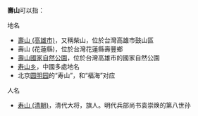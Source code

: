 '''壽山'''可以指：
;地名
* [[壽山_(高雄市)|壽山 (高雄市)]]，又稱柴山，位於台灣高雄市鼓山區
* 壽山 (花蓮縣)，位於台灣花蓮縣壽豐鄉
* [[壽山國家自然公園|壽山國家自然公園]]，位於台灣高雄市的國家自然公園
* [[寿山乡|寿山乡]]，中國多處地名
* 北京[[圆明园|圆明园]]的“寿山”，和“福海”对应

;人名
* [[寿山_(清朝)|寿山 (清朝)]]，清代大将，旗人。明代兵部尚书袁崇焕的第八世孙
{{Disambiguation|Cat=二字大中華地區相關消歧義}}
